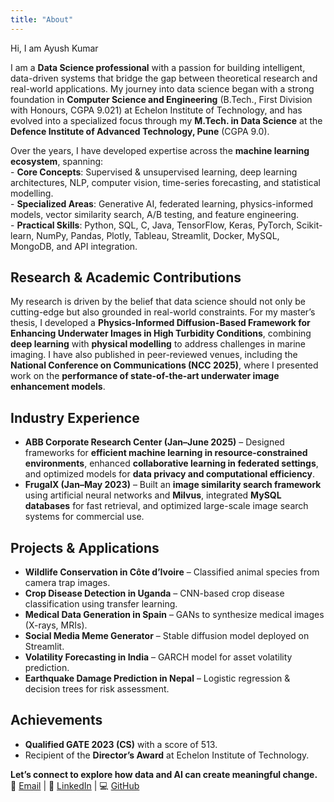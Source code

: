 ```yaml
---
title: "About"
---
```


Hi, I am Ayush Kumar

I am a **Data Science professional** with a passion for building intelligent, data-driven systems that bridge the gap between theoretical research and real-world applications. My journey into data science began with a strong foundation in **Computer Science and Engineering** (B.Tech., First Division with Honours, CGPA 9.021) at Echelon Institute of Technology, and has evolved into a specialized focus through my **M.Tech. in Data Science** at the **Defence Institute of Advanced Technology, Pune** (CGPA 9.0).  

Over the years, I have developed expertise across the **machine learning ecosystem**, spanning:  
- **Core Concepts**: Supervised & unsupervised learning, deep learning architectures, NLP, computer vision, time-series forecasting, and statistical modelling.  
- **Specialized Areas**: Generative AI, federated learning, physics-informed models, vector similarity search, A/B testing, and feature engineering.  
- **Practical Skills**: Python, SQL, C, Java, TensorFlow, Keras, PyTorch, Scikit-learn, NumPy, Pandas, Plotly, Tableau, Streamlit, Docker, MySQL, MongoDB, and API integration.  

## Research & Academic Contributions
My research is driven by the belief that data science should not only be cutting-edge but also grounded in real-world constraints. For my master’s thesis, I developed a **Physics-Informed Diffusion-Based Framework for Enhancing Underwater Images in High Turbidity Conditions**, combining **deep learning** with **physical modelling** to address challenges in marine imaging. I have also published in peer-reviewed venues, including the **National Conference on Communications (NCC 2025)**, where I presented work on the **performance of state-of-the-art underwater image enhancement models**.  

## Industry Experience
- **ABB Corporate Research Center (Jan–June 2025)** – Designed frameworks for **efficient machine learning in resource-constrained environments**, enhanced **collaborative learning in federated settings**, and optimized models for **data privacy and computational efficiency**.  
- **FrugalX (Jan–May 2023)** – Built an **image similarity search framework** using artificial neural networks and **Milvus**, integrated **MySQL databases** for fast retrieval, and optimized large-scale image search systems for commercial use.  

## Projects & Applications
- **Wildlife Conservation in Côte d’Ivoire** – Classified animal species from camera trap images.  
- **Crop Disease Detection in Uganda** – CNN-based crop disease classification using transfer learning.  
- **Medical Data Generation in Spain** – GANs to synthesize medical images (X-rays, MRIs).  
- **Social Media Meme Generator** – Stable diffusion model deployed on Streamlit.  
- **Volatility Forecasting in India** – GARCH model for asset volatility prediction.  
- **Earthquake Damage Prediction in Nepal** – Logistic regression & decision trees for risk assessment.  

## Achievements
- **Qualified GATE 2023 (CS)** with a score of 513.  
- Recipient of the **Director’s Award** at Echelon Institute of Technology.  

**Let’s connect to explore how data and AI can create meaningful change.**  
📧 [Email](mailto:akcoolkmr@gmail.com) | 🔗 [LinkedIn](https://www.linkedin.com/in/ayush-kumar-4234b8155/) | 💻 [GitHub](https://github.com/Harper2123)
